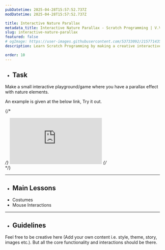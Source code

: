 ```yaml
---
pubDatetime: 2025-04-28T15:57:52.737Z
modDatetime: 2025-04-28T15:57:52.737Z

title: Interactive Nature Parallax
metadata_title: Interactive Nature Parallax - Scratch Programming | V.Vidhya
slug: interactive-nature-parallax
featured: false
# ogImage: https://user-images.githubusercontent.com/53733092/215771435-25408246-2309-4f8b-a781-1f3d93bdf0ec.png
description: Learn Scratch Programming by making a creative interactive digital art.

order: 10
---
```



- ## Task

Make a small interactive playground/game where you have a parallax effect with nature elements.

An example is given at the below link, Try it out.

<LinkMd href="https://scratch.mit.edu/projects/1144054466" title="Scratch Project Link" />

{/* <div class="scratch-project-preview-container"> */}
    <iframe src="https://scratch.mit.edu/projects/1144054466/embed" class="scratch-project-iframe" allowtransparency="true" frameborder="0" scrolling="no" allowfullscreen></iframe>
{/* </div> */}

---

- ## Main Lessons

<ul class="dash-ul">
    <li>Costumes</li>
    <li>Mouse Interactions</li>
</ul>

---

- ## Guidelines

Feel free to be creative here (Add your own content i.e. style, theme, story, images etc.). But all the core functionality and interactions should be there.